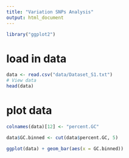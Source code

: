 ```yaml
---
title: "Variation SNPs Analysis"
output: html_document
---
```


```r
library("ggplot2")
```


# load in data
```r
data <- read.csv("data/Dataset_S1.txt")
# View data
head(data)
```

# plot data
```r
colnames(data)[12] <- "percent.GC"

data$GC.binned <- cut(data$percent.GC, 5)

ggplot(data) + geom_bar(aes(x = GC.binned))
```

